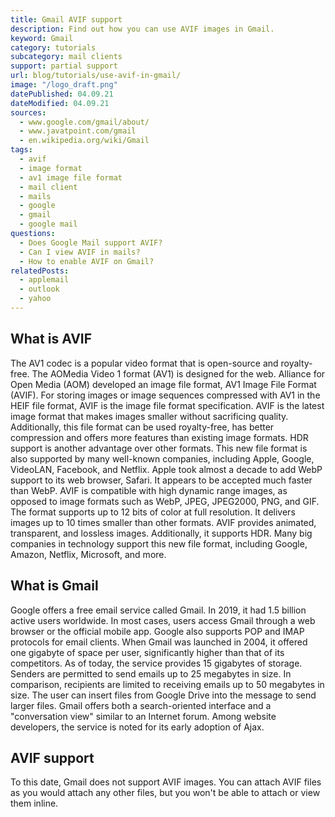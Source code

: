 ```yaml
---
title: Gmail AVIF support
description: Find out how you can use AVIF images in Gmail.
keyword: Gmail
category: tutorials
subcategory: mail clients
support: partial support
url: blog/tutorials/use-avif-in-gmail/
image: "/logo_draft.png"
datePublished: 04.09.21
dateModified: 04.09.21
sources:
  - www.google.com/gmail/about/
  - www.javatpoint.com/gmail
  - en.wikipedia.org/wiki/Gmail
tags:
  - avif
  - image format
  - av1 image file format
  - mail client
  - mails
  - google
  - gmail
  - google mail
questions:
  - Does Google Mail support AVIF?
  - Can I view AVIF in mails?
  - How to enable AVIF on Gmail?
relatedPosts:
  - applemail
  - outlook
  - yahoo
---
```


## What is AVIF

The AV1 codec is a popular video format that is open-source and royalty-free. The AOMedia Video 1 format (AV1) is designed for the web. Alliance for Open Media (AOM) developed an image file format, AV1 Image File Format (AVIF). For storing images or image sequences compressed with AV1 in the HEIF file format, AVIF is the image file format specification. AVIF is the latest image format that makes images smaller without sacrificing quality. Additionally, this file format can be used royalty-free, has better compression and offers more features than existing image formats. HDR support is another advantage over other formats. This new file format is also supported by many well-known companies, including Apple, Google, VideoLAN, Facebook, and Netflix. Apple took almost a decade to add WebP support to its web browser, Safari. It appears to be accepted much faster than WebP. AVIF is compatible with high dynamic range images, as opposed to image formats such as WebP, JPEG, JPEG2000, PNG, and GIF. The format supports up to 12 bits of color at full resolution. It delivers images up to 10 times smaller than other formats. AVIF provides animated, transparent, and lossless images. Additionally, it supports HDR. Many big companies in technology support this new file format, including Google, Amazon, Netflix, Microsoft, and more.

## What is Gmail

Google offers a free email service called Gmail. In 2019, it had 1.5 billion active users worldwide. In most cases, users access Gmail through a web browser or the official mobile app. Google also supports POP and IMAP protocols for email clients. When Gmail was launched in 2004, it offered one gigabyte of space per user, significantly higher than that of its competitors. As of today, the service provides 15 gigabytes of storage. Senders are permitted to send emails up to 25 megabytes in size.
In comparison, recipients are limited to receiving emails up to 50 megabytes in size. The user can insert files from Google Drive into the message to send larger files. Gmail offers both a search-oriented interface and a "conversation view" similar to an Internet forum. Among website developers, the service is noted for its early adoption of Ajax.

## AVIF support

To this date, Gmail does not support AVIF images. You can attach AVIF files as you would attach any other files, but you won't be able to attach or view them inline.
